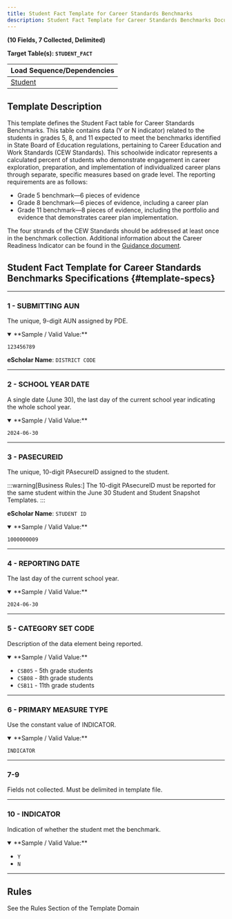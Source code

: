 ```yaml
---
title: Student Fact Template for Career Standards Benchmarks
description: Student Fact Template for Career Standards Benchmarks Documentation
---
```


**(10 Fields, 7 Collected, Delimited)**

**Target Table(s): `STUDENT_FACT`**

| **Load Sequence/Dependencies** |
|------------------------------|
| [Student](docs/templates/student/student.mdx) |

## Template Description

This template defines the Student Fact table for Career Standards Benchmarks. This table contains data (Y or N indicator) related to the students in grades 5, 8, and 11 expected to meet the benchmarks identified in State Board of Education regulations, pertaining to Career Education and Work Standards (CEW Standards). This schoolwide indicator represents a calculated percent of students who demonstrate engagement in career exploration, preparation, and implementation of individualized career plans through separate, specific measures based on grade level. The reporting requirements are as follows:

- Grade 5 benchmark—6 pieces of evidence
- Grade 8 benchmark—6 pieces of evidence, including a career plan
- Grade 11 benchmark—8 pieces of evidence, including the portfolio and evidence that demonstrates career plan implementation.

The four strands of the CEW Standards should be addressed at least once in the benchmark collection. Additional information about the Career Readiness Indicator can be found in the [Guidance document](https://www.education.pa.gov/Documents/About%20PDE/FutureReadyPA/Future%20Ready%20PA%20Index%20Career%20Readiness%20Guidance%20V2.pdf).

## Student Fact Template for Career Standards Benchmarks Specifications {#template-specs}

---
### 1 - SUBMITTING AUN
<p><Badge color="required" /> <Badge color="key" /> <Badge length={20} /></p>

The unique, 9-digit AUN assigned by PDE.

<details open>
<summary>**Sample / Valid Value:**</summary>

`123456789`
</details>

**eScholar Name**: `DISTRICT CODE`

---
### 2 - SCHOOL YEAR DATE
<p><Badge color="required" /> <Badge color="key" /> <Badge length={10} /></p>

A single date (June 30), the last day of the current school year indicating the whole school year.

<details open>
<summary>**Sample / Valid Value:**</summary>

`2024-06-30`
</details>

---
### 3 - PASECUREID
<p><Badge color="required" /> <Badge color="key" /> <Badge length={10} /></p>

The unique, 10-digit PAsecureID assigned to the student.

:::warning[Business Rules:]
The 10-digit PAsecureID must be reported for the same student within the June 30 Student and Student Snapshot Templates.
:::

**eScholar Name**: `STUDENT ID`

<details open>
<summary>**Sample / Valid Value:**</summary>

`1000000009`
</details>

---
### 4 - REPORTING DATE
<p><Badge color="required" /> <Badge color="key" /> <Badge length={10} /></p>

The last day of the current school year.

<details open>
<summary>**Sample / Valid Value:**</summary>

`2024-06-30`
</details>

---
### 5 - CATEGORY SET CODE
<p><Badge color="required" /> <Badge color="key" /> <Badge length={100} /></p>

Description of the data element being reported.

<details open>
<summary>**Sample / Valid Value:**</summary>

- `CSB05` - 5th grade students
- `CSB08` - 8th grade students 
- `CSB11` - 11th grade students
</details>

---
### 6 - PRIMARY MEASURE TYPE
<p><Badge color="required" /> <Badge color="key" /> <Badge length={9} /></p>

Use the constant value of INDICATOR.

<details open>
<summary>**Sample / Valid Value:**</summary>

`INDICATOR`
</details>

---
### 7-9
Fields not collected. Must be delimited in template file.

---
### 10 - INDICATOR
<p><Badge color="required" /> <Badge color="updateable" /> <Badge length={1} /></p>

Indication of whether the student met the benchmark.

<details open>
<summary>**Sample / Valid Value:**</summary>

- `Y`
- `N`
</details>

---
## Rules
See the Rules Section of the Template Domain